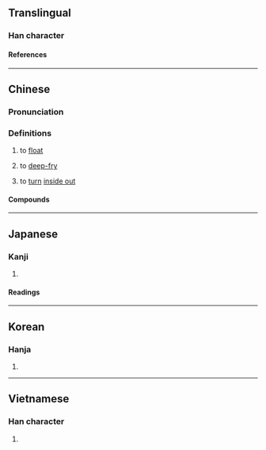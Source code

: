 {{also|汆|尿}}
{{character info}}
==Translingual==

===Han character===
{{Han char|rn=85|rad=水|as=02|sn=6|four=|canj=OE,XXOE|ids=⿱𠆢水}}

====References====
{{Han ref|kx=0603.130|dkj=17100|dj=0997.080|hdz=31547.030|uh=6C3D}}

----

==Chinese==
{{zh-forms|alt=𣵞}}

===Pronunciation===
{{zh-pron
|m=tǔn
|c=tan2
|mc=
|oc=
|cat=v
}}

===Definitions===
{{zh-hanzi}}

# {{lb|zh|dialectal}} to [[float]]
# {{lb|zh|dialectal}} to [[deep-fry]]
# {{lb|zh|Cantonese}} to [[turn]] [[inside out]]

====Compounds====
{{zh-der|氽湯|氽燙}}

----

==Japanese==

===Kanji===
{{ja-kanji|grade=|rs=水02}}

# {{rfdef|ja|sort=水02}}

====Readings====
{{ja-readings
|on=とん
|kun=うかべる
}}

----

==Korean==

===Hanja===
{{ko-hanja|탄}}

# {{rfdef|ko|sort=水02}}

----

==Vietnamese==

===Han character===
{{vi-readings|rs=水02|reading=[[thộn]], [[thoản]]}}

# {{rfdef|vi|sort=水02}}

{{cln|vi|Han tu}}